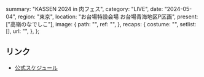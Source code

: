   summary: "KASSEN 2024 in 肉フェス",
  category: "LIVE",
  date: "2024-05-04",
  region: "東京",
  location: "お台場特設会場 お台場青海地区P区画",
  present: ["高嶺のなでしこ"],
  image: {
    path: "",
    ref: "",
  },
  recaps: {
    costume: "",
    setlist: [],
    url: "",
  },
};

## リンク

- [公式スケジュール](https://takanenonadeshiko.jp/?p=2056)
